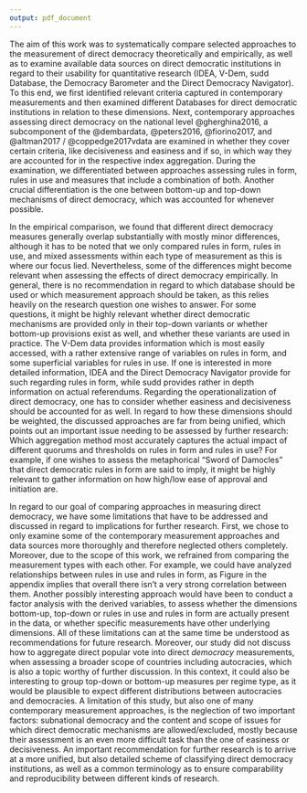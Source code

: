 ```yaml
---
output: pdf_document
---
```


The aim of this work was to systematically compare selected approaches to the measurement of direct democracy theoretically and empirically, as well as to examine available data sources on direct democratic institutions in regard to their usability for quantitative research (IDEA, V-Dem, sudd Database, the Democracy Barometer and the Direct Democracy Navigator). To this end, we first identified relevant criteria captured in contemporary measurements and then examined different Databases for direct democratic institutions in relation to these dimensions. Next, contemporary approaches assessing direct democracy on the national level @gherghina2016, a subcomponent of the @dembardata, @peters2016, @fiorino2017, and @altman2017 / @coppedge2017vdata are examined in whether they cover certain criteria, like decisiveness and easiness and if so, in which way they are accounted for in the respective index aggregation. During the examination, we differentiated between approaches assessing rules in form, rules in use and measures that include a combination of both. Another crucial differentiation is the one between bottom-up and top-down mechanisms of direct democracy, which was accounted for whenever possible. 

In the empirical comparison, we found that different direct democracy measures generally overlap substantially with mostly minor differences, although it has to be noted that we only compared rules in form, rules in use, and mixed assessments within each type of measurement as this is where our focus lied. Nevertheless, some of the differences might become relevant when assessing the effects of direct democracy empirically. In general, there is no recommendation in regard to which database should be used or which measurement approach should be taken, as this relies heavily on the research question one wishes to answer. For some questions, it might be highly relevant whether direct democratic mechanisms are provided only in their top-down variants or whether bottom-up provisions exist as well, and whether these variants are used in practice. The V-Dem data provides information which is most easily accessed, with a rather extensive range of variables on rules in form, and some superficial variables for rules in use. If one is interested in more detailed information, IDEA and the Direct Democracy Navigator provide for such regarding rules in form, while sudd provides rather in depth information on actual referendums. Regarding the operationalization of direct democracy, one has to consider whether easiness and decisiveness should be accounted for as well. In regard to how these dimensions should be weighted, the discussed approaches are far from being unified, which points out an important issue needing to be assessed by further research: Which aggregation method most accurately captures the actual impact of different quorums and thresholds on rules in form and rules in use? For example, if one wishes to assess the metaphorical “Sword of Damocles” that direct democratic rules in form are said to imply, it might be highly relevant to gather information on how high/low ease of approval and initiation are.

In regard to our goal of comparing approaches in measuring direct democracy, we have some limitations that have to be addressed and discussed in regard to implications for further research. First, we chose to only examine some of the contemporary measurement approaches and data sources more thoroughly and therefore neglected others completely. Moreover, due to the scope of this work, we refrained from comparing the measurement types with each other. For example, we could have analyzed relationships between rules in use and rules in form, as Figure \ref{heatmap} in the appendix implies that overall there isn’t a very strong correlation between them. Another possibly interesting approach would have been to conduct a factor analysis with the derived variables, to assess whether the dimensions bottom-up, top-down or rules in use and rules in form are actually present in the data, or whether specific measurements have other underlying dimensions. All of these limitations can at the same time be understood as recommendations for future research. Moreover, our study did not discuss how to aggregate direct popular vote  into direct *democracy* measurements, when assessing a broader scope of countries including autocracies, which is also a topic worthy of further discussion. In this context, it could also be interesting to group top-down or bottom-up measures per regime type, as it would be plausible to expect different distributions between autocracies and democracies. A limitation of this study, but also one of many contemporary measurement approaches, is the neglection of two important factors: subnational democracy and the content and scope of issues for which direct democratic mechanisms are allowed/excluded, mostly because their assessment is an even more difficult task than the one of easiness or decisiveness. An important recommendation for further research is to arrive at a more unified, but also detailed scheme of classifying direct democracy institutions, as well as a common terminology as to ensure comparability and reproducibility between different kinds of research.
